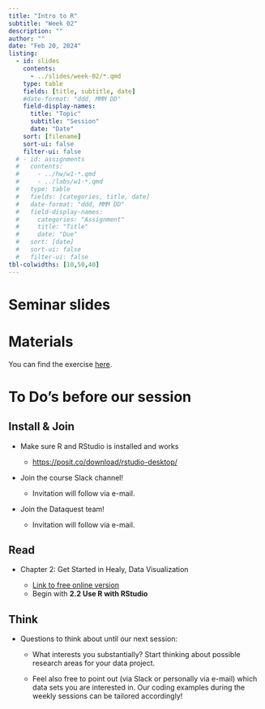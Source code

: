 ```yaml
---
title: "Intro to R"
subtitle: "Week 02"
description: ""
author: ""
date: "Feb 20, 2024"
listing:
  - id: slides
    contents:
      - ../slides/week-02/*.qmd
    type: table
    fields: [title, subtitle, date]
    #date-format: "ddd, MMM DD"
    field-display-names:
      title: "Topic"
      subtitle: "Session"
      date: "Date"
    sort: [filename]
    sort-ui: false
    filter-ui: false
  # - id: assignments
  #   contents:
  #     - ../hw/w1-*.qmd
  #     - ../labs/w1-*.qmd
  #   type: table
  #   fields: [categories, title, date]
  #   date-format: "ddd, MMM DD"
  #   field-display-names:
  #     categories: "Assignment"
  #     title: "Title"
  #     date: "Due"
  #   sort: [date]
  #   sort-ui: false
  #   filter-ui: false
tbl-colwidths: [10,50,40]
---
```


# Seminar slides

::: {#slides}
:::

# Materials

You can find the exercise [here](https://ilias.uni-mannheim.de/goto.php?target=file_1486988_download&client_id=ILIAS).

# To Do's before our session

::: panel-tabset
## Install & Join

-   Make sure R and RStudio is installed and works

    -   <https://posit.co/download/rstudio-desktop/>

-   Join the course Slack channel!

    -   Invitation will follow via e-mail.

-   Join the Dataquest team!

    -   Invitation will follow via e-mail.

## Read

-   Chapter 2: Get Started in Healy, Data Visualization

    -   [Link to free online version](https://socviz.co/gettingstarted.html#gettingstarted)
    -   Begin with **2.2 Use R with RStudio**

## Think

-   Questions to think about until our next session:

    -   What interests you substantially? Start thinking about possible research areas for your data project.

    -   Feel also free to point out (via Slack or personally via e-mail) which data sets you are interested in. Our coding examples during the weekly sessions can be tailored accordingly!
:::
